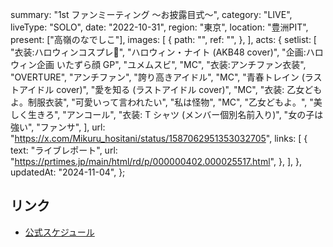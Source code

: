   summary: "1st ファンミーティング 〜お披露目式〜",
  category: "LIVE",
  liveType: "SOLO",
  date: "2022-10-31",
  region: "東京",
  location: "豊洲PIT",
  present: ["高嶺のなでしこ"],
  images: [
    {
      path: "",
      ref: "",
    },
  ],
  acts: {
    setlist: [
      "衣装:ハロウィンコスプレ🎃",
      "ハロウィン・ナイト (AKB48 cover)",
      "企画:ハロウィン企画 いたずら顔 GP",
      "ユメムスビ",
      "MC",
      "衣装:アンチファン衣装",
      "OVERTURE",
      "アンチファン",
      "誇り高きアイドル",
      "MC",
      "青春トレイン (ラストアイドル cover)",
      "愛を知る (ラストアイドル cover)",
      "MC",
      "衣装: 乙女どもよ。制服衣装",
      "可愛いって言われたい",
      "私は怪物",
      "MC",
      "乙女どもよ。",
      "美しく生きろ",
      "アンコール",
      "衣装: T シャツ (メンバー個別名前入り)",
      "女の子は強い",
      "ファンサ",
    ],
    url: "https://x.com/Mikuru_hositani/status/1587062951353032705",
    links: [
      {
        text: "ライブレポート",
        url: "https://prtimes.jp/main/html/rd/p/000000402.000025517.html",
      },
    ],
  },
  updatedAt: "2024-11-04",
};

## リンク

- [公式スケジュール](https://takanenonadeshiko.jp/?p=352)
